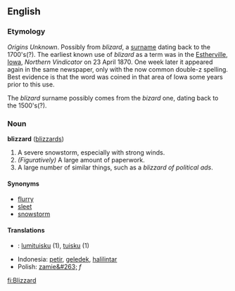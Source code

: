 ==English==
===Etymology===
''Origins Unknown''. Possibly from ''blizard'', a [[surname]] dating back to the 1700's(?). The earliest known use of ''blizard'' as a term was in the [[W:Estherville, Iowa|Estherville, Iowa]], ''Northern Vindicator'' on 23 April 1870.  One week later it appeared again in the same newspaper, only with the now common double-z spelling.  Best evidence is that the word was coined in that area of Iowa some years prior to this use.

The ''blizard'' surname possibly comes from the ''bizard'' one, dating back to the 1500's(?).

===Noun===
'''blizzard''' ([[blizzards]])

# A severe snowstorm, especially with strong winds.
# ''(Figuratively)'' A large amount of paperwork.
# A large number of similar things, such as a ''blizzard of political ads''.

====Synonyms====
*[[flurry]]
*[[sleet]]
*[[snowstorm]]

====Translations====
*{{msg:fi}}: [[lumituisku]] (1), [[tuisku]] (1)
*Indonesia: [[petir]], [[geledek]], [[halilintar]]
*Polish: [[zamie&#263;]] ''f''

[[fi:Blizzard]]